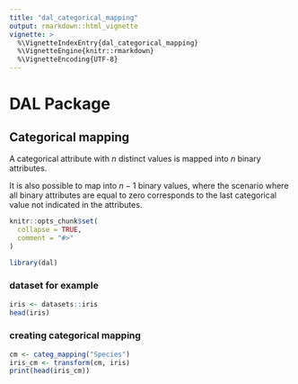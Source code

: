 ```yaml
---
title: "dal_categorical_mapping"
output: rmarkdown::html_vignette
vignette: >
  %\VignetteIndexEntry{dal_categorical_mapping}
  %\VignetteEngine{knitr::rmarkdown}
  %\VignetteEncoding{UTF-8}
---
```


# DAL Package

## Categorical mapping
A categorical attribute with $n$ distinct values is mapped into $n$ binary attributes. 

It is also possible to map into $n-1$ binary values, where the scenario where all binary attributes are equal to zero corresponds to the last categorical value not indicated in the attributes.  

```r
knitr::opts_chunk$set(
  collapse = TRUE,
  comment = "#>"
)
```

```r
library(dal)
```

### dataset for example

```r
iris <- datasets::iris
head(iris)
```

### creating categorical mapping

```r
cm <- categ_mapping("Species")
iris_cm <- transform(cm, iris)
print(head(iris_cm))
```

